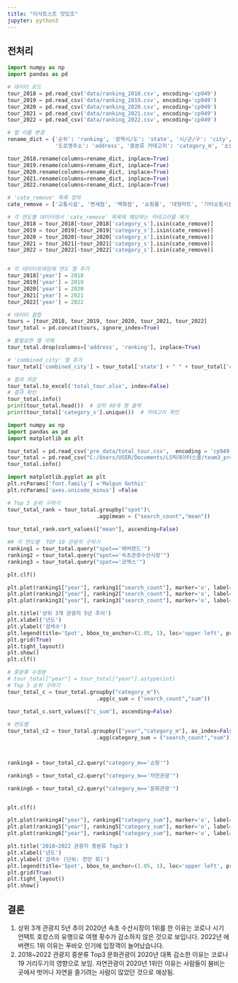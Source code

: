 ```yaml
---
title: "이삭토스트 맛있조"
jupyter: python3
---
```


## 전처리

```python
import numpy as np
import pandas as pd

# 데이터 로드
tour_2018 = pd.read_csv('data/ranking_2018.csv', encoding='cp949')
tour_2019 = pd.read_csv('data/ranking_2019.csv', encoding='cp949')
tour_2020 = pd.read_csv('data/ranking_2020.csv', encoding='cp949')
tour_2021 = pd.read_csv('data/ranking_2021.csv', encoding='cp949')
tour_2022 = pd.read_csv('data/ranking_2022.csv', encoding='cp949')

# 열 이름 변경
rename_dict = {'순위': 'ranking', '광역시/도': 'state', '시/군/구': 'city', '관광지명': 'spot',
               '도로명주소': 'address', '중분류 카테고리': 'category_m', '소분류 카테고리': 'category_s', '검색건수': 'search_count'}

tour_2018.rename(columns=rename_dict, inplace=True)
tour_2019.rename(columns=rename_dict, inplace=True)
tour_2020.rename(columns=rename_dict, inplace=True)
tour_2021.rename(columns=rename_dict, inplace=True)
tour_2022.rename(columns=rename_dict, inplace=True)


```

```python
# 'cate_remove' 목록 정의
cate_remove = ['교통시설', '면세점', '백화점', '쇼핑몰', '대형마트', '기타쇼핑시설']

# 각 연도별 데이터에서 'cate_remove' 목록에 해당하는 카테고리를 제거
tour_2018 = tour_2018[~tour_2018['category_s'].isin(cate_remove)]
tour_2019 = tour_2019[~tour_2019['category_s'].isin(cate_remove)]
tour_2020 = tour_2020[~tour_2020['category_s'].isin(cate_remove)]
tour_2021 = tour_2021[~tour_2021['category_s'].isin(cate_remove)]
tour_2022 = tour_2022[~tour_2022['category_s'].isin(cate_remove)]



```

```python
# 각 데이터프레임에 연도 열 추가
tour_2018['year'] = 2018
tour_2019['year'] = 2019
tour_2020['year'] = 2020
tour_2021['year'] = 2021
tour_2022['year'] = 2022

```

```python
# 데이터 결합
tours = [tour_2018, tour_2019, tour_2020, tour_2021, tour_2022]
tour_total = pd.concat(tours, ignore_index=True)

# 불필요한 열 삭제
tour_total.drop(columns=['address', 'ranking'], inplace=True)

```

```python

# 'combined_city' 열 추가
tour_total['combined_city'] = tour_total['state'] + " " + tour_total['city']

# 결과 저장
tour_total.to_excel('total_tour.xlsx', index=False)
# 결과 확인
tour_total.info()
print(tour_total.head())  # 상위 40개 행 출력
print(tour_total['category_s'].unique())  # 카테고리 확인
```

```python
import numpy as np
import pandas as pd
import matplotlib as plt

tour_total = pd.read_csv('pre_data/total_tour.csv',  encoding = 'cp949')
tour_total = pd.read_csv("C:/Users/USER/Documents/LS빅데이터스쿨/team3_project/pre_data/total_tour.csv",encoding = 'cp949')
tour_total.info()

import matplotlib.pyplot as plt
plt.rcParams['font.family'] ='Malgun Gothic'
plt.rcParams['axes.unicode_minus'] =False
```

```python
# Top 3 순위 구하기
tour_total_rank = tour_total.groupby("spot")\
                            .agg(mean = ("search_count","mean"))
        
tour_total_rank.sort_values(["mean"], ascending=False)

## 각 연도별  TOP 10 관광지 구하기
ranking1 = tour_total.query("spot=='에버랜드'")
ranking2 = tour_total.query("spot=='속초관광수산시장'")
ranking3 = tour_total.query("spot=='코엑스'")

plt.clf()

plt.plot(ranking1["year"], ranking1["search_count"], marker='o', label="에버랜드")
plt.plot(ranking2["year"], ranking2["search_count"], marker='o', label='속초관광수산시장')
plt.plot(ranking3["year"], ranking3["search_count"], marker='o', label='코엑스')

plt.title('상위 3개 관광지 5년 추이')
plt.xlabel('년도')
plt.ylabel('검색수')
plt.legend(title='Spot', bbox_to_anchor=(1.05, 1), loc='upper left', prop={'size': 10})
plt.grid(True)
plt.tight_layout()
plt.show()
plt.clf()
```

```python
# 중분류 수정본
# tour_total["year"] = tour_total["year"].astype(int)
# Top 3 순위 구하기
tour_total_c = tour_total.groupby("category_m")\
                            .agg(c_sum = ("search_count","sum"))
        
tour_total_c.sort_values(["c_sum"], ascending=False)

# 연도별
tour_total_c2 = tour_total.groupby(["year","category_m"], as_index=False)\
                            .agg(category_sum = ("search_count","sum"))



ranking4 = tour_total_c2.query("category_m=='쇼핑'")

ranking5 = tour_total_c2.query("category_m=='자연관광'")

ranking6 = tour_total_c2.query("category_m=='문화관광'")


plt.clf()

plt.plot(ranking4["year"], ranking4["category_sum"], marker='o', label="쇼핑")
plt.plot(ranking5["year"], ranking5["category_sum"], marker='o', label='자연관광')
plt.plot(ranking6["year"], ranking6["category_sum"], marker='o', label='문화관광')

plt.title('2018~2022 관광지 중분류 Top3')
plt.xlabel('년도')
plt.ylabel('검색수 (단위: 천만 회)')
plt.legend(title='Spot', bbox_to_anchor=(1.05, 1), loc='upper left', prop={'size': 10})
plt.grid(True)
plt.tight_layout()
plt.show()
```

## 결론

1.  상위 3개 관광지 5년 추이 2020년 속초 수산시장이 1위를 한 이유는 코로나 시기 언택트 호캉스의 유행으로 여행 횟수가 감소하지 않은 것으로 보입니다. 2022년 에버랜드 1위 이유는 푸바오 인기에 입장객이 늘어났습니다.
2.  2018\~2022 관광지 중분류 Top3 문화관광이 2020년 대폭 감소한 이유는 코로나 19 거리두기의 영향으로 보임. 자연관광이 2020년 1위인 이유는 사람들이 붐비는 곳에서 벗어나 자연을 즐기려는 사람이 많았던 것으로 예상됨.
